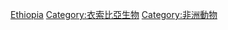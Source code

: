 {{Catnav|頁面分類|各種主題的頁面分類|按國家分類|各國生物|各國動物}}

[[Category:各國動物|Ethiopia]]
[[Category:衣索比亞生物|Category:衣索比亞生物]]
[[Category:非洲動物|Category:非洲動物]]